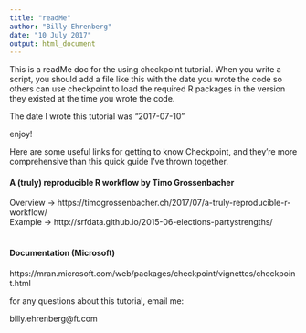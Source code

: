 ```yaml
---
title: "readMe"
author: "Billy Ehrenberg"
date: "10 July 2017"
output: html_document
---
```


This is a readMe doc for the using checkpoint tutorial. When you write a script, you should add a file like this with the date you wrote the code so others can use checkpoint to load the required R packages in the version they existed at the time you wrote the code.

The date I wrote this tutorial was "2017-07-10"

enjoy!

Here are some useful links for getting to know Checkpoint, and they're more comprehensive than this quick guide I've thrown together.
<br><h4>A (truly) reproducible R workflow by Timo Grossenbacher</h4>
Overview -> https://timogrossenbacher.ch/2017/07/a-truly-reproducible-r-workflow/
<br> Example -> http://srfdata.github.io/2015-06-elections-partystrengths/</br>
<br><h4>Documentation (Microsoft)</h4>
https://mran.microsoft.com/web/packages/checkpoint/vignettes/checkpoint.html

for any questions about this tutorial, email me:

billy.ehrenberg@ft.com

